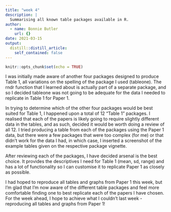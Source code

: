 ```yaml
---
title: "week 4"
description: |
  Summarising all known table packages available in R.
author:
  - name: Bonnie Butler
    url: {}
date: 2021-03-15
output:
  distill::distill_article:
    self_contained: false
---
```



```r
knitr::opts_chunk$set(echo = TRUE)
```

I was initially made aware of another four packages designed to produce Table 1, all variations on the spelling of the package I used (tableone). The rndr function that I learned about is actually part of a separate package, and so I decided tableone was not going to be adequate for the data I needed to replicate in Table 1 for Paper 1.

In trying to determine which of the other four packages would be best suited for Table 1, I happened upon a total of 12 "Table 1" packages. I realised that each of the papers is likely going to require slightly different data in the tables, and as such, decided it would be worth doing a review of all 12. I tried producing a table from each of the packages using the Paper 1 data, but there were a few packages that were too complex (for me) or that didn't work for the data I had, in which case, I inserted a screenshot of the example tables given on the respective package vignette. 

After reviewing each of the packages, I have decided arsenal is the best choice. It provides the descriptives I need for Table 1 (mean, sd, range) and has a lot of functionality so I can customise it to replicate Paper 1 as closely as possible.

I had hoped to reproduce all tables and graphs from Paper 1 this week, but I'm glad that I'm now aware of the different table packages and feel more comfortable finding one to best replicate each of the papers I have chosen. For the week ahead, I hope to achieve what I couldn't last week - reproducing all tables and graphs from Paper 1!

